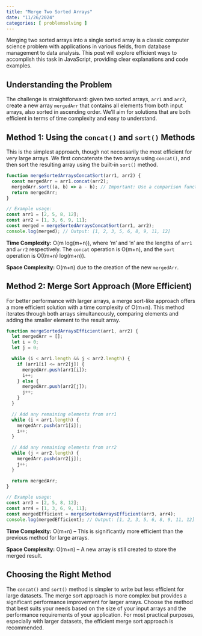 ```yaml
---
title: "Merge Two Sorted Arrays"
date: "11/26/2024"
categories: [ problemsolving ]
---
```


Merging two sorted arrays into a single sorted array is a classic computer science problem with applications in various fields, from database management to data analysis.  This post will explore efficient ways to accomplish this task in JavaScript, providing clear explanations and code examples.


## Understanding the Problem

The challenge is straightforward: given two sorted arrays, `arr1` and `arr2`, create a new array `mergedArr` that contains all elements from both input arrays, also sorted in ascending order.  We'll aim for solutions that are both efficient in terms of time complexity and easy to understand.


## Method 1: Using the `concat()` and `sort()` Methods

This is the simplest approach, though not necessarily the most efficient for very large arrays.  We first concatenate the two arrays using `concat()`, and then sort the resulting array using the built-in `sort()` method.

```javascript
function mergeSortedArraysConcatSort(arr1, arr2) {
  const mergedArr = arr1.concat(arr2);
  mergedArr.sort((a, b) => a - b); // Important: Use a comparison function for numerical sorting
  return mergedArr;
}

// Example usage:
const arr1 = [2, 5, 8, 12];
const arr2 = [1, 3, 6, 9, 11];
const merged = mergeSortedArraysConcatSort(arr1, arr2);
console.log(merged); // Output: [1, 2, 3, 5, 6, 8, 9, 11, 12]
```

**Time Complexity:** O(m log(m+n)), where 'm' and 'n' are the lengths of `arr1` and `arr2` respectively.  The `concat` operation is O(m+n), and the `sort` operation is O((m+n) log(m+n)).

**Space Complexity:** O(m+n) due to the creation of the new `mergedArr`.


## Method 2: Merge Sort Approach (More Efficient)

For better performance with larger arrays, a merge sort-like approach offers a more efficient solution with a time complexity of O(m+n).  This method iterates through both arrays simultaneously, comparing elements and adding the smaller element to the result array.

```javascript
function mergeSortedArraysEfficient(arr1, arr2) {
  let mergedArr = [];
  let i = 0;
  let j = 0;

  while (i < arr1.length && j < arr2.length) {
    if (arr1[i] <= arr2[j]) {
      mergedArr.push(arr1[i]);
      i++;
    } else {
      mergedArr.push(arr2[j]);
      j++;
    }
  }

  // Add any remaining elements from arr1
  while (i < arr1.length) {
    mergedArr.push(arr1[i]);
    i++;
  }

  // Add any remaining elements from arr2
  while (j < arr2.length) {
    mergedArr.push(arr2[j]);
    j++;
  }

  return mergedArr;
}

// Example usage:
const arr3 = [2, 5, 8, 12];
const arr4 = [1, 3, 6, 9, 11];
const mergedEfficient = mergeSortedArraysEfficient(arr3, arr4);
console.log(mergedEfficient); // Output: [1, 2, 3, 5, 6, 8, 9, 11, 12]
```

**Time Complexity:** O(m+n) – This is significantly more efficient than the previous method for large arrays.

**Space Complexity:** O(m+n) –  A new array is still created to store the merged result.


## Choosing the Right Method

The `concat()` and `sort()` method is simpler to write but less efficient for large datasets.  The merge sort approach is more complex but provides a significant performance improvement for larger arrays.  Choose the method that best suits your needs based on the size of your input arrays and the performance requirements of your application.  For most practical purposes, especially with larger datasets, the efficient merge sort approach is recommended.

